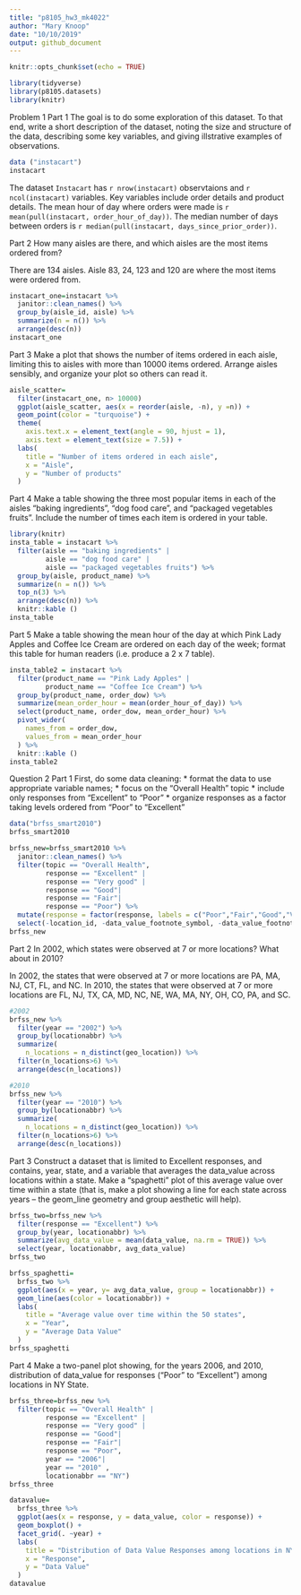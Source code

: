 ```yaml
---
title: "p8105_hw3_mk4022"
author: "Mary Knoop"
date: "10/10/2019"
output: github_document
---
```


```r
knitr::opts_chunk$set(echo = TRUE)
```

```r
library(tidyverse)
library(p8105.datasets)
library(knitr)
```

Problem 1
Part 1
The goal is to do some exploration of this dataset. To that end, write a short description of the dataset, noting the size and structure of the data, describing some key variables, and giving illstrative examples of observations. 

```r
data ("instacart")
instacart
```

The dataset `Instacart` has `r nrow(instacart)` observtaions and `r ncol(instacart)` variables. Key variables include order details and product details.  The mean hour of day where orders were made is `r mean(pull(instacart, order_hour_of_day))`. The median number of days between orders is `r median(pull(instacart, days_since_prior_order))`.

Part 2
How many aisles are there, and which aisles are the most items ordered from?

There are 134 aisles. Aisle 83, 24, 123 and 120 are where the most items were ordered from. 
```r
instacart_one=instacart %>%
  janitor::clean_names() %>%
  group_by(aisle_id, aisle) %>%
  summarize(n = n()) %>%
  arrange(desc(n))
instacart_one
```

Part 3
Make a plot that shows the number of items ordered in each aisle, limiting this to aisles with more than 10000 items ordered. Arrange aisles sensibly, and organize your plot so others can read it.

```r
aisle_scatter=
  filter(instacart_one, n> 10000)
  ggplot(aisle_scatter, aes(x = reorder(aisle, -n), y =n)) +
  geom_point(color = "turquoise") +
  theme(
    axis.text.x = element_text(angle = 90, hjust = 1), 
    axis.text = element_text(size = 7.5)) +
  labs(
    title = "Number of items ordered in each aisle",
    x = "Aisle",
    y = "Number of products"
  )
```

Part 4
Make a table showing the three most popular items in each of the aisles “baking ingredients”, “dog food care”, and “packaged vegetables fruits”. Include the number of times each item is ordered in your table.

```r
library(knitr)
insta_table = instacart %>%
  filter(aisle == "baking ingredients" | 
         aisle == "dog food care" | 
         aisle == "packaged vegetables fruits") %>%
  group_by(aisle, product_name) %>%
  summarize(n = n()) %>%
  top_n(3) %>%
  arrange(desc(n)) %>% 
  knitr::kable ()
insta_table
```

Part 5
Make a table showing the mean hour of the day at which Pink Lady Apples and Coffee Ice Cream are ordered on each day of the week; format this table for human readers (i.e. produce a 2 x 7 table).

```r
insta_table2 = instacart %>%
  filter(product_name == "Pink Lady Apples" | 
         product_name == "Coffee Ice Cream") %>%
  group_by(product_name, order_dow) %>%
  summarize(mean_order_hour = mean(order_hour_of_day)) %>%
  select(product_name, order_dow, mean_order_hour) %>%
  pivot_wider(
    names_from = order_dow,
    values_from = mean_order_hour
  ) %>%
  knitr::kable ()
insta_table2
```

Question 2
Part 1
First, do some data cleaning:
* format the data to use appropriate variable names;
* focus on the “Overall Health” topic
* include only responses from “Excellent” to “Poor”
* organize responses as a factor taking levels ordered from “Poor” to “Excellent”


```r
data("brfss_smart2010")
brfss_smart2010

brfss_new=brfss_smart2010 %>%
  janitor::clean_names() %>%
  filter(topic == "Overall Health", 
         response == "Excellent" | 
         response == "Very good" | 
         response == "Good"| 
         response == "Fair"|
         response == "Poor") %>%
  mutate(response = factor(response, labels = c("Poor","Fair","Good","Very good", "Excellent" ))) %>%
  select(-location_id, -data_value_footnote_symbol, -data_value_footnote)
brfss_new
```

Part 2
In 2002, which states were observed at 7 or more locations? What about in 2010?

In 2002, the states that were observed at 7 or more locations are PA, MA, NJ, CT, FL, and NC.
In 2010, the states that were observed at 7 or more locations are FL, NJ, TX, CA, MD, NC, NE, WA, MA, NY, OH, CO, PA, and SC.

```r
#2002
brfss_new %>%
  filter(year == "2002") %>%
  group_by(locationabbr) %>%
  summarize(
    n_locations = n_distinct(geo_location)) %>%
  filter(n_locations>6) %>%
  arrange(desc(n_locations)) 

#2010
brfss_new %>%
  filter(year == "2010") %>%
  group_by(locationabbr) %>%
  summarize(
    n_locations = n_distinct(geo_location)) %>%
  filter(n_locations>6) %>%
  arrange(desc(n_locations)) 
```

Part 3
Construct a dataset that is limited to Excellent responses, and contains, year, state, and a variable that averages the data_value across locations within a state. Make a “spaghetti” plot of this average value over time within a state (that is, make a plot showing a line for each state across years – the geom_line geometry and group aesthetic will help).


```r
brfss_two=brfss_new %>%
  filter(response == "Excellent") %>%
  group_by(year, locationabbr) %>%
  summarize(avg_data_value = mean(data_value, na.rm = TRUE)) %>%
  select(year, locationabbr, avg_data_value) 
brfss_two

brfss_spaghetti=
  brfss_two %>%
  ggplot(aes(x = year, y= avg_data_value, group = locationabbr)) +
  geom_line(aes(color = locationabbr)) +
  labs(
    title = "Average value over time within the 50 states",
    x = "Year",
    y = "Average Data Value"
  )
brfss_spaghetti
```

Part 4
Make a two-panel plot showing, for the years 2006, and 2010, distribution of data_value for responses (“Poor” to “Excellent”) among locations in NY State.

```r
brfss_three=brfss_new %>%
  filter(topic == "Overall Health" | 
         response == "Excellent" | 
         response == "Very good" | 
         response == "Good"| 
         response == "Fair"|
         response == "Poor",
         year == "2006"| 
         year == "2010" ,
         locationabbr == "NY")  
brfss_three

datavalue=
  brfss_three %>%
  ggplot(aes(x = response, y = data_value, color = response)) +
  geom_boxplot() +
  facet_grid(. ~year) +
  labs(
    title = "Distribution of Data Value Responses among locations in NY State",
    x = "Response",
    y = "Data Value"
  )
datavalue
```



